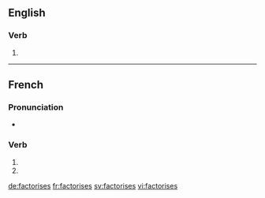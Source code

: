 {{also|factorisés}}
==English==

===Verb===
{{head|en}}

# {{en-third-person singular of|factorise}}

----

==French==

===Pronunciation===
* {{homophones|lang=fr|factorise|factorisent}}

===Verb===
{{fr-verb-form}}

# {{conjugation of|factoriser||2|s|pres|ind|lang=fr}}
# {{conjugation of|factoriser||2|s|pres|sub|lang=fr}}

[[de:factorises]]
[[fr:factorises]]
[[sv:factorises]]
[[vi:factorises]]